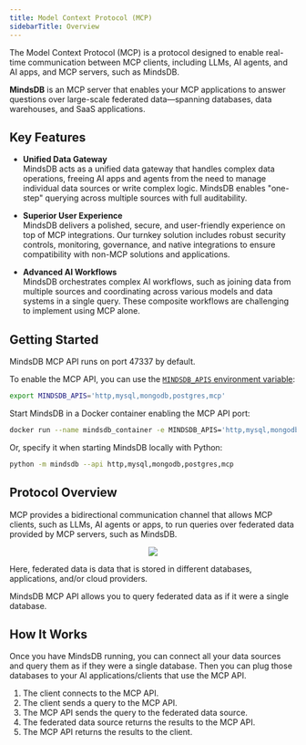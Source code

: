 ```yaml
---
title: Model Context Protocol (MCP)
sidebarTitle: Overview
---
```


The Model Context Protocol (MCP) is a protocol designed to enable real-time communication between MCP clients, including LLMs, AI agents, and AI apps, and MCP servers, such as MindsDB.

**MindsDB** is an MCP server that enables your MCP applications to answer questions over large-scale federated data—spanning databases, data warehouses, and SaaS applications.

## Key Features

- **Unified Data Gateway**  
  MindsDB acts as a unified data gateway that handles complex data operations, freeing AI apps and agents from the need to manage individual data sources or write complex logic. MindsDB enables "one-step" querying across multiple sources with full auditability.

- **Superior User Experience**  
  MindsDB delivers a polished, secure, and user-friendly experience on top of MCP integrations. Our turnkey solution includes robust security controls, monitoring, governance, and native integrations to ensure compatibility with non-MCP solutions and applications.

- **Advanced AI Workflows**  
  MindsDB orchestrates complex AI workflows, such as joining data from multiple sources and coordinating across various models and data systems in a single query. These composite workflows are challenging to implement using MCP alone.

## Getting Started

MindsDB MCP API runs on port 47337 by default.

To enable the MCP API, you can use the [`MINDSDB_APIS` environment variable](/setup/environment-vars#mindsdb-apis):

```bash
export MINDSDB_APIS='http,mysql,mongodb,postgres,mcp'
```

Start MindsDB in a Docker container enabling the MCP API port:

```bash
docker run --name mindsdb_container -e MINDSDB_APIS='http,mysql,mongodb,postgres,mcp' -p 47334:47334 -p 47335:47335 -p 47336:47336 -p 55432:55432 -p 47337:47337 mindsdb/mindsdb
```

Or, specify it when starting MindsDB locally with Python:

```bash
python -m mindsdb --api http,mysql,mongodb,postgres,mcp
```

## Protocol Overview

MCP provides a bidirectional communication channel that allows MCP clients, such as LLMs, AI agents or apps, to run queries over federated data provided by MCP servers, such as MindsDB.

<p align="center">
  <img src="/assets/mcp.png" />
</p>

Here, federated data is data that is stored in different databases, applications, and/or cloud providers.

MindsDB MCP API allows you to query federated data as if it were a single database.

## How It Works

Once you have MindsDB running, you can connect all your data sources and query them as if they were a single database. Then you can plug those databases to your AI applications/clients that use the MCP API.

1. The client connects to the MCP API.
2. The client sends a query to the MCP API.
3. The MCP API sends the query to the federated data source.
4. The federated data source returns the results to the MCP API.
5. The MCP API returns the results to the client.
